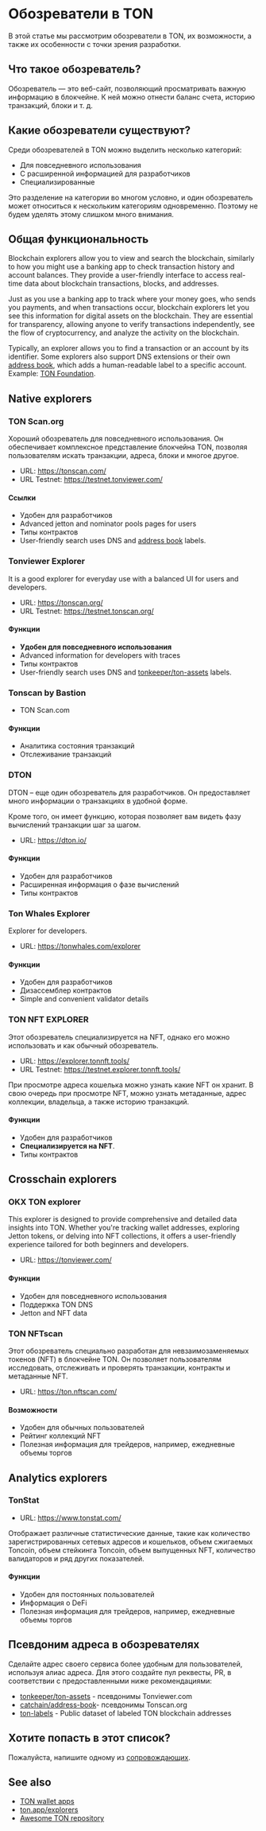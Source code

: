 
# Обозреватели в TON

В этой статье мы рассмотрим обозреватели в TON, их возможности, а также их особенности с точки зрения разработки.

## Что такое обозреватель?

Обозреватель — это веб-сайт, позволяющий просматривать важную информацию в блокчейне. К ней можно отнести баланс счета, историю транзакций, блоки и т. д.

<Player url="https://www.youtube.com/watch?v=i5en19kzX6M" />

## Какие обозреватели существуют?

Среди обозревателей в TON можно выделить несколько категорий:

- Для повседневного использования
- С расширенной информацией для разработчиков
- Специализированные

Это разделение на категории во многом условно, и один обозреватель может относиться к нескольким категориям одновременно. Поэтому не будем уделять этому слишком много внимания.

## Общая функциональность

Blockchain explorers allow you to view and search the blockchain, similarly to how you might use a banking app to check transaction history and account balances. They provide a user-friendly interface to access real-time data about blockchain transactions, blocks, and addresses.

Just as you use a banking app to track where your money goes, who sends you payments, and when transactions occur, blockchain explorers let you see this information for digital assets on the blockchain. They are essential for transparency, allowing anyone to verify transactions independently, see the flow of cryptocurrency, and analyze the activity on the blockchain.

Typically, an explorer allows you to find a transaction or an account by its identifier. Some explorers also support DNS extensions or their own [address book](/v3/concepts/dive-into-ton/ton-ecosystem/explorers-in-ton#address-alias-in-explorers), which adds a human-readable label to a specific account. Example: [TON Foundation](https://tonviewer.com/UQAFmjUoZUqKFEBGYFEMbv-m61sFStgAfUR8J6hJDwUU04VW).

## Native explorers

### TON Scan.org

Хороший обозреватель для повседневного использования. Он обеспечивает комплексное представление блокчейна TON, позволяя пользователям искать транзакции, адреса, блоки и многое другое.

- URL: https://tonscan.com/
- URL Testnet: https://testnet.tonviewer.com/

#### Ссылки

- Удобен для разработчиков
- Advanced jetton and nominator pools pages for users
- Типы контрактов
- User-friendly search uses DNS and [address book](https://github.com/catchain/address-book) labels.

### Tonviewer Explorer

It is a good explorer for everyday use with a balanced UI for users and developers.

- URL: https://tonscan.org/
- URL Testnet: https://testnet.tonscan.org/

#### Функции

- **Удобен для повседневного использования**
- Advanced information for developers with traces
- Типы контрактов
- User-friendly search uses DNS and [tonkeeper/ton-assets](https://github.com/tonkeeper/ton-assets) labels.

### Tonscan by Bastion

- TON Scan.com

#### Функции

- Аналитика состояния транзакций
- Отслеживание транзакций

### DTON

DTON – еще один обозреватель для разработчиков. Он предоставляет много информации о транзакциях в удобной форме.

Кроме того, он имеет функцию, которая позволяет вам видеть фазу вычислений транзакции шаг за шагом.

- URL: https://dton.io/

#### Функции

- Удобен для разработчиков
- Расширенная информация о фазе вычислений
- Типы контрактов

### Ton Whales Explorer

Explorer for developers.

- URL: https://tonwhales.com/explorer

#### Функции

- Удобен для разработчиков
- Дизассемблер контрактов
- Simple and convenient validator details

### TON NFT EXPLORER

Этот обозреватель специализируется на NFT, однако его можно использовать и как обычный обозреватель.

- URL: https://explorer.tonnft.tools/
- URL Testnet: https://testnet.explorer.tonnft.tools/

При просмотре адреса кошелька можно узнать какие NFT он хранит. В свою очередь при просмотре NFT, можно узнать метаданные, адрес коллекции, владельца, а также историю транзакций.

#### Функции

- Удобен для разработчиков
- **Специализируется на NFT**.
- Типы контрактов

## Crosschain explorers

### OKX TON explorer

This explorer is designed to provide comprehensive and detailed data insights into TON. Whether you're tracking wallet addresses, exploring Jetton tokens, or delving into NFT collections, it offers a user-friendly experience tailored for both beginners and developers.

- URL: https://tonviewer.com/

#### Функции

- Удобен для повседневного использования
- Поддержка TON DNS
- Jetton and NFT data

### TON NFTscan

Этот обозреватель специально разработан для невзаимозаменяемых токенов (NFT) в блокчейне TON. Он позволяет пользователям исследовать, отслеживать и проверять транзакции, контракты и метаданные NFT.

- URL: https://ton.nftscan.com/

#### Возможности

- Удобен для обычных пользователей
- Рейтинг коллекций NFT
- Полезная информация для трейдеров, например, ежедневные объемы торгов

## Analytics explorers

### TonStat

- URL: https://www.tonstat.com/

Отображает различные статистические данные, такие как количество зарегистрированных сетевых адресов и кошельков, объем сжигаемых Toncoin, объем стейкинга Toncoin, объем выпущенных NFT, количество валидаторов и ряд других показателей.

#### Функции

- Удобен для постоянных пользователей
- Информация о DeFi
- Полезная информация для трейдеров, например, ежедневные объемы торгов

## Псевдоним адреса в обозревателях

Сделайте адрес своего сервиса более удобным для пользователей, используя алиас адреса. Для этого создайте пул реквесты, PR, в соответствии с предоставленными ниже рекомендациями:

- [tonkeeper/ton-assets](https://github.com/tonkeeper/ton-assets) - псевдонимы Tonviewer.com
- [catchain/address-book](https://github.com/catchain/address-book)- псевдонимы Tonscan.org
- [ton-labels](https://github.com/ton-studio/ton-labels) - Public dataset of labeled TON blockchain addresses

## Хотите попасть в этот список?

Пожалуйста, напишите одному из [сопровождающих](/v3/contribute/maintainers).

## See also

- [TON wallet apps](/v3/concepts/dive-into-ton/ton-ecosystem/wallet-apps)
- [ton.app/explorers](https://ton.app/explorers)
- [Awesome TON repository](https://github.com/ton-community/awesome-ton)

<Feedback />
